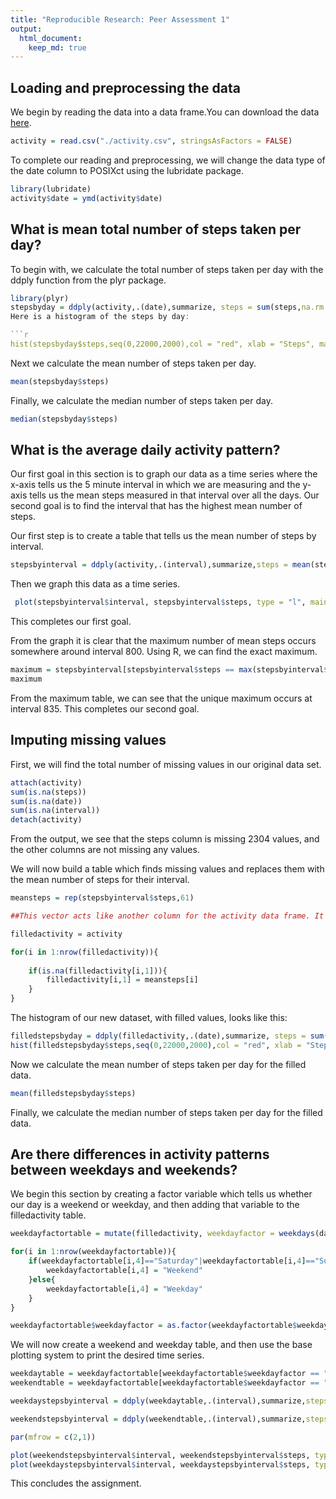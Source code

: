 ```yaml
---
title: "Reproducible Research: Peer Assessment 1"
output: 
  html_document:
    keep_md: true
---
```



## Loading and preprocessing the data
We begin by reading the data into a data frame.You can download the data [here](https://d396qusza40orc.cloudfront.net/repdata%2Fdata%2Factivity.zip).

```r
activity = read.csv("./activity.csv", stringsAsFactors = FALSE)
```

To complete our reading and preprocessing, we will change the data type of the date column to POSIXct using the lubridate package.
```r
library(lubridate)
activity$date = ymd(activity$date)
```

## What is mean total number of steps taken per day?

To begin with, we calculate the total number of steps taken per day with the ddply function from the plyr package.

```r
library(plyr)
stepsbyday = ddply(activity,.(date),summarize, steps = sum(steps,na.rm =TRUE))
Here is a histogram of the steps by day:

```r
hist(stepsbyday$steps,seq(0,22000,2000),col = "red", xlab = "Steps", main ="")
```

Next we calculate the mean number of steps taken per day.

```r
mean(stepsbyday$steps)
```

Finally, we calculate the median number of steps taken per day.

```r
median(stepsbyday$steps)
```

## What is the average daily activity pattern?

Our first goal in this section is to graph our data as a time series where the x-axis tells us the 5 minute interval in which we are measuring and the y-axis tells us the mean steps measured in that interval over all the days. Our second goal is to find the interval that has the highest mean number of steps.  

Our first step is to create a table that tells us the mean number of steps by interval.

```r
stepsbyinterval = ddply(activity,.(interval),summarize,steps = mean(steps,na.rm = TRUE))
```

Then we graph this data as a time series.

```r
 plot(stepsbyinterval$interval, stepsbyinterval$steps, type = "l", main ="",xlab = "Interval", ylab = "Mean Steps")
```

This completes our first goal.  

From the graph it is clear that the maximum number of mean steps occurs somewhere around interval 800. Using R, we can find the exact maximum.

```r
maximum = stepsbyinterval[stepsbyinterval$steps == max(stepsbyinterval$steps),]
maximum
```

From the maximum table, we can see that the unique maximum occurs at interval 835. This completes our second goal.


## Imputing missing values

First, we will find the total number of missing values in our original data set.

```r
attach(activity)
sum(is.na(steps))
sum(is.na(date))
sum(is.na(interval))
detach(activity)
```

From the output, we see that the steps column is missing 2304 values, and the other columns are not missing any values.

We will now build a table which finds missing values and replaces them with the mean number of steps for their interval. 

```r
meansteps = rep(stepsbyinterval$steps,61)

##This vector acts like another column for the activity data frame. It tells us the mean number of steps for   the current interval.

filledactivity = activity

for(i in 1:nrow(filledactivity)){
    
    if(is.na(filledactivity[i,1])){
        filledactivity[i,1] = meansteps[i]
    }
}
```

The histogram of our new dataset, with filled values, looks like this:


```r
filledstepsbyday = ddply(filledactivity,.(date),summarize, steps = sum(steps,na.rm =TRUE))
hist(filledstepsbyday$steps,seq(0,22000,2000),col = "red", xlab = "Steps", main ="")
```

Now we calculate the mean number of steps taken per day for the filled data.

```r
mean(filledstepsbyday$steps)
```

Finally, we calculate the median number of steps taken per day for the filled data.


## Are there differences in activity patterns between weekdays and weekends?

We begin this section by creating a factor variable which tells us whether our day is a weekend or weekday, and then adding that variable to the filledactivity table.

```r
weekdayfactortable = mutate(filledactivity, weekdayfactor = weekdays(date))

for(i in 1:nrow(weekdayfactortable)){
    if(weekdayfactortable[i,4]=="Saturday"|weekdayfactortable[i,4]=="Sunday"){
        weekdayfactortable[i,4] = "Weekend"
    }else{
        weekdayfactortable[i,4] = "Weekday"
    }
}

weekdayfactortable$weekdayfactor = as.factor(weekdayfactortable$weekdayfactor)
```

We will now create a weekend and weekday table, and then use the base plotting system to print the desired time series.

```r
weekdaytable = weekdayfactortable[weekdayfactortable$weekdayfactor == "Weekday",]
weekendtable = weekdayfactortable[weekdayfactortable$weekdayfactor == "Weekend",]

weekdaystepsbyinterval = ddply(weekdaytable,.(interval),summarize,steps = mean(steps,na.rm = TRUE))

weekendstepsbyinterval = ddply(weekendtable,.(interval),summarize,steps = mean(steps,na.rm = TRUE))

par(mfrow = c(2,1))

plot(weekendstepsbyinterval$interval, weekendstepsbyinterval$steps, type = "l", main ="Weekend",xlab = "Interval", ylab = "Number of Steps")
plot(weekdaystepsbyinterval$interval, weekdaystepsbyinterval$steps, type = "l", main ="Weekday",xlab = "Interval", ylab = "Number of Steps")

```


This concludes the assignment.
